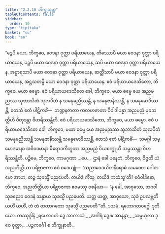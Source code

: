 ```yaml
---
title: "2.2.10 ဘိက္ခုသုတ္တ"
tableOfContents: false
sidebar:
  order: 10
type: "tipitaka"
basket: "su"
book: "sn"
---
```



<DynamicBreadcrumb />

<Division number="268" book="sn" e="ch" v="18" p="319">

<Paragraph number="1190" book="sn">
“ဒွေပိ မယာ, ဘိက္ခဝေ, ဝေဒနာ ဝုတ္တာ ပရိယာယေန, တိဿောပိ မယာ ဝေဒနာ ဝုတ္တာ ပရိယာယေန, ပဉ္စပိ မယာ ဝေဒနာ ဝုတ္တာ ပရိယာယေန, ဆပိ မယာ ဝေဒနာ ဝုတ္တာ ပရိယာယေန, အဋ္ဌာရသာပိ မယာ ဝေဒနာ ဝုတ္တာ ပရိယာယေန, ဆတ္တိံသာပိ မယာ ဝေဒနာ ဝုတ္တာ ပရိယာယေန, အဋ္ဌသတမ္ပိ မယာ ဝေဒနာ ဝုတ္တာ ပရိယာယေန. ဧဝံ ပရိယာယဒေသိတော, ဘိက္ခဝေ, မယာ ဓမ္မော. ဧဝံ ပရိယာယဒေသိတေ ခေါ, ဘိက္ခဝေ, မယာ ဓမ္မေ ယေ အညမညဿ သုဘာသိတံ သုလပိတံ န သမနုမညိဿန္တိ, န သမနုဇာနိဿန္တိ, န သမနုမောဒိဿန္တိ, တေသံ ဧတံ ပါဋိကင်္ခံ—  ဘဏ္ဍနဇာတာ ကလဟဇာတာ ဝိဝါဒါပန္နာ အညမညံ မုခသတ္တီဟိ ဝိတုဒန္တာ ဝိဟရိဿန္တီတိ. ဧဝံ ပရိယာယဒေသိတော, ဘိက္ခဝေ, မယာ ဓမ္မော. ဧဝံ ပရိယာယဒေသိတေ ခေါ, ဘိက္ခဝေ, မယာ ဓမ္မေ ယေ အညမညဿ သုဘာသိတံ သုလပိတံ သမနုမညိဿန္တိ သမနုဇာနိဿန္တိ သမနုမောဒိဿန္တိ, တေသံ ဧတံ ပါဋိကင်္ခံ—  သမဂ္ဂါ သမ္မောဒမာနာ အဝိဝဒမာနာ ခီရောဒကီဘူတာ အညမညံ ပိယစက္ခူဟိ သမ္ပဿန္တာ ဝိဟရိဿန္တီတိ.
</Paragraph>

<Paragraph number="1191" book="sn">
ပဉ္စိမေ, ဘိက္ခဝေ, ကာမဂုဏာ …ပေ…  ဌာနံ ခေါ ပနေတံ, ဘိက္ခဝေ, ဝိဇ္ဇတိ ယံ အညတိတ္ထိယာ ပရိဗ္ဗာဇကာ ဧဝံ ဝဒေယျုံ—  ‘သညာဝေဒယိတနိရောဓံ သမဏော ဂေါတမော အာဟ, တဉ္စ သုခသ္မိံ ပညပေတိ. တယိဒံ ကိံသု, တယိဒံ ကထံသူ’တိ? ဧဝံဝါဒိနော, ဘိက္ခဝေ, အညတိတ္ထိယာ ပရိဗ္ဗာဇကာ ဧဝမဿု ဝစနီယာ—  ‘န ခေါ, အာဝုသော, ဘဂဝါ သုခညေဝ ဝေဒနံ သန္ဓာယ သုခသ္မိံ ပညပေတိ. ယတ္ထ ယတ္ထ, အာဝုသော, သုခံ ဥပလဗ္ဘတိ ယဟိံ ယဟိံ, တံ တံ တထာဂတော သုခသ္မိံ ပညပေတီ’”တိ.

</Paragraph>
</Division>

<Paragraph number="1192" type="center" book="sn">
ဒသမံ.



</Paragraph>

<Paragraph number="1193" type="center" book="sn">
ရဟောဂတဝဂ္ဂေါ ဒုတိယော.



</Paragraph>

<Paragraph number="1194" type="center" book="sn">
တဿုဒ္ဒါနံ


</Paragraph>

<Paragraph number="1195" type="verses" book="sn">
_ရဟောဂတံ ဒွေ အာကာသံ,_  
_အဂါရံ ဒွေ စ အာနန္ဒာ;_  
_သမ္ဗဟုလာ ဒုဝေ ဝုတ္တာ,_  
_ပဉ္စကင်္ဂေါ စ ဘိက္ခုနာတိ._
</Paragraph>